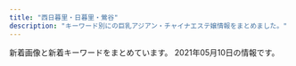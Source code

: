 ```yaml
---
title: "西日暮里・日暮里・鶯谷"
description: "キーワード別にの巨乳アジアン・チャイナエステ嬢情報をまとめました。"
---
```


新着画像と新着キーワードをまとめています。
2021年05月10日の情報です。

<DmmAffiliateIns />
<KeywordTable
  shops={
    [
    {
        "url": "http://esthe-aroma.red/",
        "name": "\u548c\u5408 \u308f\u3054\u3046",
        "station": "JR\u65e5\u66ae\u91cc\u99c5\u6771\u53e3",
        "img_links": [
            "http://esthe-aroma.red/images/cg08.jpg",
            "http://esthe-aroma.red/images/cg06.jpg",
            "http://esthe-aroma.red/images/evetop.png",
            "http://esthe-aroma.red/images/news.png",
            "http://esthe-aroma.red/images/cg01.jpg",
            "http://esthe-aroma.red/images/r4.jpg",
            "http://esthe-aroma.red/images/imm.jpg",
            "http://esthe-aroma.red/images/rec.png",
            "http://esthe-aroma.red/images/sruru.jpg",
            "http://esthe-aroma.red/link/menlog.jpg",
            "http://esthe-aroma.red/images/precau.png",
            "http://esthe-aroma.red/images/top.png",
            "http://esthe-aroma.red/images/cg04.jpg",
            "http://esthe-aroma.red/images/kan.jpg",
            "http://esthe-aroma.red/images/cg10.jpg",
            "http://esthe-aroma.red/images/cg03.jpg",
            "http://esthe-aroma.red/images/r2.jpg",
            "http://esthe-aroma.red/images/cg02.jpg",
            "http://esthe-aroma.red/images/r3.jpg",
            "http://esthe-aroma.red/images/staff_s.png",
            "http://esthe-aroma.red/images/cg07.jpg",
            "http://esthe-aroma.red/images/r1.jpg",
            "http://esthe-aroma.red/images/cg09.jpg"
        ],
        "keywords": {
            "86": 9,
            "E": 1,
            "D": 8
        }
    },
    {
        "url": "http://lapis.tyo.cm/",
        "station": "JR\u9daf\u8c37\u99c5\u5317\u53e3",
        "keywords": {
            "D": 16,
            "87": 4,
            "86": 8,
            "83": 4
        },
        "img_links": [
            "http://lapis.tyo.cm/photos/sites/75/2021/01/2021010407562697.jpg",
            "http://lapis.tyo.cm/images/top.png",
            "http://lapis.tyo.cm/images/s_blog.jpg",
            "http://lapis.tyo.cm/images/pick_bj1.jpg",
            "http://lapis.tyo.cm/photos/sites/75/2021/01/2021010407562482.jpg",
            "http://lapis.tyo.cm/images/new.jpg",
            "http://lapis.tyo.cm/images/s_link.jpg",
            "http://lapis.tyo.cm/images/mobile.jpg",
            "http://lapis.tyo.cm/images/pick_bj3.jpg",
            "http://lapis.tyo.cm/photos/sites/75/2021/01/2021010407562290.jpg",
            "http://lapis.tyo.cm/photos/sites/75/2021/01/2021010407562324.jpg",
            "http://lapis.tyo.cm/images/nbj1.jpg",
            "http://lapis.tyo.cm/images/s_face.jpg",
            "http://lapis.tyo.cm/images/nbj3.jpg",
            "http://lapis.tyo.cm/images/s_pick.jpg",
            "http://lapis.tyo.cm/images/s_staff.jpg"
        ],
        "name": "\u30e9\u30d4\u30b9"
    },
    {
        "img_links": [
            "http://www.es-minami.com/images/yuki1.jpg",
            "http://www.es-minami.com/gals/sayuri2.jpg",
            "http://www.es-minami.com/images/pick_staff6.jpg",
            "http://www.es-minami.com/images/mika2.jpg",
            "http://www.es-minami.com/img/mika2.jpg",
            "http://es-minami.com/gals/nana1.jpg",
            "http://es-minami.com/images/pick_staff6.jpg",
            "http://www.es-minami.com/img/riri1.jpg",
            "http://es-minami.com/gals/riri1.jpg",
            "http://es-minami.com/images/mika1.jpg",
            "http://www.es-minami.com/gals/yuki1.jpg",
            "http://es-minami.com/images/staff-bar.png",
            "http://es-minami.com/images/riri1.jpg",
            "http://es-minami.com/gals/mika1.jpg",
            "http://www.es-minami.com/images/mika1.jpg",
            "http://es-minami.com/images/mobole.png",
            "http://www.es-minami.com/images/staff-bar.png",
            "http://www.es-minami.com/images/sayuri2.jpg",
            "http://www.es-minami.com/images/nana1.jpg",
            "http://es-minami.com/gals/sayuri2.jpg",
            "http://www.es-minami.com/gals/rika1.jpg",
            "http://www.es-minami.com/gals/mika1.jpg",
            "http://www.es-minami.com/gals/sayuri1.jpg",
            "http://es-minami.com/images/mika2.jpg",
            "http://es-minami.com/gals/mika2.jpg",
            "http://es-minami.com/images/yuki1.jpg",
            "http://www.es-minami.com/images/rika1.jpg",
            "http://www.es-minami.com/gals/mika2.jpg",
            "http://www.es-minami.com/images/sayuri1.jpg",
            "http://www.es-minami.com/img/sayuri1.jpg",
            "http://www.es-minami.com/img/mika1.jpg",
            "http://es-minami.com/images/rika1.jpg",
            "http://www.es-minami.com/images/mobole.png",
            "http://es-minami.com/gals/yuki1.jpg",
            "http://es-minami.com/img/riri1.jpg",
            "http://www.es-minami.com/gals/nana1.jpg",
            "http://es-minami.com/images/sayuri2.jpg",
            "http://es-minami.com/images/nana1.jpg",
            "http://www.es-minami.com/images/riri1.jpg",
            "http://www.es-minami.com/gals/riri1.jpg",
            "http://es-minami.com/img/mika1.jpg",
            "http://www.es-minami.com/img/sayuri2.jpg",
            "http://es-minami.com/gals/sakura1.jpg",
            "http://www.es-minami.com/img/yuki1.jpg",
            "http://es-minami.com/gals/sayuri1.jpg",
            "http://es-minami.com/images/news.png",
            "http://es-minami.com/img/mika2.jpg",
            "http://es-minami.com/img/yuki1.jpg",
            "http://es-minami.com/gals/rika1.jpg",
            "http://www.es-minami.com/images/news.png",
            "http://www.es-minami.com/gals/sakura1.jpg",
            "http://www.es-minami.com/img/nana1.jpg",
            "http://es-minami.com/img/sayuri1.jpg",
            "http://es-minami.com/img/nana1.jpg",
            "http://es-minami.com/images/sayuri1.jpg",
            "http://es-minami.com/img/sayuri2.jpg"
        ],
        "url": "http://es-minami.com/",
        "keywords": {},
        "station": "JR\u65e5\u66ae\u91cc\u99c5\u6771\u53e3",
        "name": "\u307f\u306a\u307f"
    },
    {
        "keywords": {
            "86": 19,
            "94": 3,
            "D": 47,
            "85": 15,
            "C": 19,
            "F": 3,
            "E": 6
        },
        "name": "\u306f\u305f\u3061",
        "station": "JR\u65e5\u66ae\u91cc\u99c5\u5357\u53e3",
        "img_links": [
            "http://www.mac-riraku106.xyz/uploads/190723/1-1.jpg",
            "http://www.mac-riraku106.xyz/uploads/191106/1-191106092S0357.jpg",
            "http://www.mac-riraku106.xyz/uploads/200501/1-200501125150516.jpg",
            "http://www.mac-riraku106.xyz/uploads/190723/23-1.jpg",
            "http://www.mac-riraku106.xyz/uploads/191106/1-191106092J62Y.jpg",
            "http://www.mac-riraku106.xyz/uploads/190723/30-1.jpg",
            "http://www.mac-riraku106.xyz/uploads/191008/1-19100Q5451M20.jpg",
            "http://www.mac-riraku106.xyz/static/picture/top-img02.png",
            "http://www.mac-riraku106.xyz/uploads/200501/1-200501145002a7.jpg",
            "http://www.mac-riraku106.xyz/uploads/190723/10-2.jpg",
            "http://www.mac-riraku106.xyz/uploads/200310/1-200310130925920.jpg",
            "http://www.mac-riraku106.xyz/uploads/190906/1-1ZZ6125225A4.jpg",
            "http://www.mac-riraku106.xyz/uploads/200310/1-200310130Z0421.jpg",
            "http://www.mac-riraku106.xyz/uploads/190926/1-1Z926131T2408.jpg",
            "http://www.mac-riraku106.xyz/uploads/200317/1-20031G4420c38.jpg",
            "http://www.mac-riraku106.xyz/uploads/200801/1-200P1110631926.jpg",
            "http://www.mac-riraku106.xyz/uploads/200818/1-200QQ554231G.jpg",
            "http://www.mac-riraku106.xyz/uploads/191128/1-19112Q3102OP.jpg",
            "http://www.mac-riraku106.xyz/uploads/200501/1-200501125251121.jpg",
            "http://www.mac-riraku106.xyz/static/picture/1.jpg",
            "http://www.mac-riraku106.xyz/uploads/200325/1-2003251H312V4.jpg",
            "http://www.mac-riraku106.xyz/static/picture/michi01.png",
            "http://www.mac-riraku106.xyz/uploads/200325/1-2003251H340B9.jpg",
            "http://www.mac-riraku106.xyz/static/picture/top-img01.png",
            "http://www.mac-riraku106.xyz/uploads/200501/1-200501144951148.jpg",
            "http://www.mac-riraku106.xyz/uploads/191209/1-191209123459153.jpg",
            "http://www.mac-riraku106.xyz/uploads/191008/1-19100Q5453V63.jpg",
            "http://www.mac-riraku106.xyz/static/picture/top-img03.png",
            "http://www.mac-riraku106.xyz/uploads/191219/1-19121912423J29.jpg",
            "http://www.mac-riraku106.xyz/uploads/191209/1-1912091229204E.jpg",
            "http://www.mac-riraku106.xyz/uploads/200801/1-200P1110412514.jpg",
            "http://www.mac-riraku106.xyz/static/picture/michi02.png",
            "http://www.mac-riraku106.xyz/uploads/200310/1-20031013091I08.jpg",
            "http://www.mac-riraku106.xyz/uploads/191128/1-19112Q31009521.jpg",
            "http://www.mac-riraku106.xyz/uploads/191209/1-191209122ZY50.jpg",
            "http://www.mac-riraku106.xyz/uploads/190723/23-2.jpg",
            "http://www.mac-riraku106.xyz/uploads/190926/1-1Z926131R6102.jpg",
            "http://www.mac-riraku106.xyz/uploads/190723/21-1.jpg",
            "http://www.mac-riraku106.xyz/uploads/200317/1-20031G44235R7.jpg",
            "http://www.mac-riraku106.xyz/uploads/200501/1-200501125159161.jpg",
            "http://www.mac-riraku106.xyz/uploads/191219/1-191219124141563.jpg",
            "http://www.mac-riraku106.xyz/uploads/190906/1-1ZZ612503C39.jpg",
            "http://www.mac-riraku106.xyz/static/picture/tel.png",
            "http://www.mac-riraku106.xyz/uploads/200801/1-200P1110A4M2.jpg",
            "http://www.mac-riraku106.xyz/uploads/190826/1-1ZR6144611E0.jpg",
            "http://www.mac-riraku106.xyz/uploads/200501/1-200501145011C2.jpg",
            "http://www.mac-riraku106.xyz/uploads/200818/1-200QQ5535E92.jpg",
            "http://www.mac-riraku106.xyz/uploads/191128/1-19112Q3111UF.jpg",
            "http://www.mac-riraku106.xyz/uploads/190723/34-1.jpg",
            "http://www.mac-riraku106.xyz/uploads/190723/25-1.jpg",
            "http://www.mac-riraku106.xyz/uploads/191106/1-191106092T0531.jpg",
            "http://www.mac-riraku106.xyz/uploads/190723/1-2.jpg",
            "http://www.mac-riraku106.xyz/static/picture/call.png",
            "http://www.mac-riraku106.xyz/uploads/190723/23-3.jpg",
            "http://www.mac-riraku106.xyz/uploads/200608/1-20060Q02506204.jpg",
            "http://www.mac-riraku106.xyz/uploads/190826/1-1ZR614462Qa.jpg",
            "http://www.mac-riraku106.xyz/uploads/190723/10-1.jpg",
            "http://www.mac-riraku106.xyz/uploads/200608/1-20060Q0251EY.jpg",
            "http://www.mac-riraku106.xyz/static/picture/top-img09.png",
            "http://www.mac-riraku106.xyz/uploads/190723/33-1.jpg",
            "http://www.mac-riraku106.xyz/uploads/200501/1-200501125300127.jpg",
            "http://www.mac-riraku106.xyz/uploads/200818/1-200QQ55415J4.jpg",
            "http://www.mac-riraku106.xyz/static/picture/2.jpg",
            "http://www.mac-riraku106.xyz/uploads/200317/1-20031G44220J0.jpg"
        ],
        "url": "http://www.mac-riraku106.xyz/"
    },
    {
        "url": "http://es-rlx.com/",
        "img_links": [
            "http://es-rlx.com/pic/top3.jpg",
            "http://es-rlx.com/pic/top2.jpg",
            "http://es-rlx.com/staff/sakura/01.jpg",
            "http://es-rlx.com/staff/minami/01mb.jpg",
            "http://es-rlx.com/img/ttl_mobile.png",
            "http://es-rlx.com/img/access/roaddm.png",
            "http://es-rlx.com/img/ttl_staff.png",
            "http://es-rlx.com/staff/yuki/01mb.jpg",
            "http://es-rlx.com/img/youtube.jpg",
            "http://es-rlx.com/staff/hana/01.jpg",
            "http://es-rlx.com/img/access/kanban.png",
            "http://es-rlx.com/img/access/road01.jpg",
            "http://es-rlx.com/i/files/homeimg.jpg",
            "http://es-rlx.com/pic/top1.jpg",
            "http://es-rlx.com/staff/rumi/01mb.jpg",
            "http://es-rlx.com/img/ttl_rec.png",
            "http://es-rlx.com/staff/yuki/01.jpg",
            "http://es-rlx.com/staff/sakura/01mb.jpg",
            "http://es-rlx.com/staff/rumi/01.jpg",
            "http://es-rlx.com/staff/mai/01.jpg",
            "http://es-rlx.com/staff/mai/01mb.jpg",
            "http://es-rlx.com/staff/minami/01.jpg",
            "http://es-rlx.com/img/access/road04.jpg",
            "http://es-rlx.com/pic/head.png",
            "http://es-rlx.com/staff/hana/01mb.jpg",
            "http://es-rlx.com/img/access/road03.jpg",
            "http://es-rlx.com/img/access/road02.jpg",
            "http://es-rlx.com/img/ft_tel.png",
            "http://es-rlx.com/img/ttl_tnew.png"
        ],
        "station": "JR\u9daf\u8c37\u99c5\u5317\u53e3",
        "name": "\u5065\u7f8e\u5802",
        "keywords": {
            "C": 21
        }
    },
    {
        "name": "\u706f\u308a\u5c4b",
        "img_links": [
            "http://chou.ies.bz/photos/sites/85/2019/07/2019070106333414.jpg",
            "http://chou.ies.bz/images/mobile.png",
            "http://chou.ies.bz/photos/sites/85/2019/07/2019070106330942.jpg",
            "http://chou.ies.bz/photos/sites/85/2020/12/2020121802483415.jpg",
            "http://chou.ies.bz/photos/sites/85/2020/12/2020120204265615.jpg",
            "http://chou.ies.bz/photos/sites/85/2020/10/2020100610370157.jpg",
            "http://chou.ies.bz/photos/sites/85/2020/10/2020100610383828.jpg",
            "http://chou.ies.bz/images/top.png",
            "http://chou.ies.bz/photos/sites/85/2019/12/2019120602315853.jpg",
            "http://chou.ies.bz/images/n1.jpg",
            "http://chou.ies.bz/images/n3.png",
            "http://chou.ies.bz/images/s_staff.jpg",
            "http://chou.ies.bz/images/s_news.png",
            "http://chou.ies.bz/photos/sites/85/2019/07/2019070509385227.jpg",
            "http://chou.ies.bz/photos/sites/85/2020/12/2020120204150858.jpg",
            "http://chou.ies.bz/photos/sites/85/2019/07/2019070106320474.jpg",
            "http://chou.ies.bz/images/s3.png",
            "http://chou.ies.bz/images/s_pick.png",
            "http://chou.ies.bz/images/s_link.png",
            "http://chou.ies.bz/photos/sites/85/2021/04/2021042710033582.jpg",
            "http://chou.ies.bz/photos/sites/85/2019/07/2019070106340260.jpg",
            "http://chou.ies.bz/photos/sites/85/2019/06/2019062803491517.jpg",
            "http://chou.ies.bz/images/s1.png"
        ],
        "station": "JR\u897f\u65e5\u66ae\u91cc\u99c5",
        "url": "http://chou.ies.bz/",
        "keywords": {
            "85": 1,
            "86": 8,
            "E": 1,
            "84": 2,
            "D": 10,
            "C": 1,
            "87": 1
        }
    },
    {
        "name": "\u672a\u6765",
        "keywords": {},
        "img_links": [
            "http://www.relax-mirai.info/gals/risa1.jpg",
            "http://www.relax-mirai.info/i/images/sayuri1.jpg",
            "http://www.relax-mirai.info/gals/kaka1.jpg",
            "http://www.relax-mirai.info/gals/emi1.jpg",
            "http://www.relax-mirai.info/images/qr.jpg",
            "http://www.relax-mirai.info/images/m03.jpg",
            "http://www.relax-mirai.info/images/info02.jpg",
            "http://www.relax-mirai.info/images/momo1.jpg",
            "http://www.relax-mirai.info/images/m02.jpg",
            "http://www.relax-mirai.info/images/m04.jpg",
            "http://www.relax-mirai.info/images/sayuri1.jpg",
            "http://www.relax-mirai.info/i/images/momo1.jpg",
            "http://www.relax-mirai.info/images/info01.jpg",
            "http://www.relax-mirai.info/i/120/sayuri1.jpg",
            "http://www.relax-mirai.info/images/risa1.jpg",
            "http://www.relax-mirai.info/gals/aki1.jpg"
        ],
        "station": "\u65e5\u66ae\u91cc\u99c5\u6771\u53e3",
        "url": "http://www.relax-mirai.info/"
    },
    {
        "img_links": [
            "http://www.minopom.xyz/uploads/allimg/210410/1-210410144PY50.jpg",
            "http://minopom.xyz/uploads/allimg/210410/1-210410144323118.jpg",
            "http://minopom.xyz/uploads/210430/1-2104301Q63S18.jpg",
            "http://www.minopom.xyz/uploads/allimg/210410/1-2104101450455A.jpg",
            "http://minopom.xyz/uploads/allimg/210410/1-210410145204C9.jpg",
            "http://www.minopom.xyz/picture/totop_04.png",
            "http://minopom.xyz/uploads/210406/1-2104061433121E.jpg",
            "http://www.minopom.xyz/uploads/allimg/210410/1-210410144U4934.jpg",
            "http://minopom.xyz/picture/img.site-builder.jpg",
            "http://www.minopom.xyz/uploads/allimg/210410/1-21041014450GC.jpg",
            "http://minopom.xyz/picture/head.jpg",
            "http://minopom.xyz/picture/room3.jpg",
            "http://www.minopom.xyz/picture/head.jpg",
            "http://minopom.xyz/uploads/allimg/210410/1-210410144U4934.jpg",
            "http://www.minopom.xyz/picture/img.site-builder.jpg",
            "http://www.minopom.xyz/uploads/allimg/210410/1-210410145124148.jpg",
            "http://minopom.xyz/uploads/allimg/210406/1-21040614313L45.jpg",
            "http://minopom.xyz/uploads/210419/1-21041914162C16.jpg",
            "http://minopom.xyz/uploads/allimg/210410/1-21041014500NX.jpg",
            "http://minopom.xyz/uploads/allimg/210410/1-2104101450455A.jpg",
            "http://www.minopom.xyz/uploads/allimg/210410/1-21041014413S64.jpg",
            "http://minopom.xyz/uploads/210406/1-210406143244C2.jpg",
            "http://minopom.xyz/uploads/allimg/210410/1-210410144PY50.jpg",
            "http://minopom.xyz/picture/totop_04.png",
            "http://minopom.xyz/uploads/allimg/210410/1-21041014413S64.jpg",
            "http://minopom.xyz/uploads/allimg/210410/1-21041014450GC.jpg",
            "http://minopom.xyz/uploads/allimg/210410/1-210410145124148.jpg",
            "http://minopom.xyz/picture/room2.jpg",
            "http://www.minopom.xyz/uploads/allimg/210410/1-21041014500NX.jpg",
            "http://minopom.xyz/picture/room1.jpg",
            "http://minopom.xyz/uploads/210406/1-210406143111G0.jpg",
            "http://www.minopom.xyz/uploads/allimg/210406/1-21040614313L45.jpg"
        ],
        "keywords": {
            "\u4e73": 3
        },
        "station": "JR\u7530\u7aef\u99c5",
        "url": "http://minopom.xyz/",
        "name": "\u30ed\u30fc\u30ba"
    },
    {
        "url": "https://www.sofia-est.com/",
        "img_links": [
            "https://www.sofia-est.com/img/material/page8_subt1.png",
            "https://www.sofia-est.com/img/girl/pickup/pickup20191220093623.jpg",
            "https://www.sofia-est.com/img/material/phototxt.jpg",
            "https://www.sofia-est.com/img/material/photo2.jpg",
            "https://www.sofia-est.com/img/girl/thumb/s108_1.jpg",
            "https://www.sofia-est.com/img/girl/thumb/s92_2.jpg",
            "https://www.sofia-est.com/img/material/mobileqr.png",
            "https://www.sofia-est.com/img/material/photobig.jpg",
            "https://www.sofia-est.com/img/material/mob_m2_rev1.jpg",
            "https://www.sofia-est.com/img/girl/thumb/s56_1.jpg",
            "https://www.sofia-est.com/img/girl/list/s111_list.jpg",
            "https://www.sofia-est.com/img/girl/thumb/s99_1.jpg",
            "https://www.sofia-est.com/img/girl/thumb/s97_1.jpg",
            "https://www.sofia-est.com/img/material/movieicon.png",
            "https://www.sofia-est.com/img/girl/thumb/s81_4.jpg",
            "https://www.sofia-est.com/img/material/gm6_rollout.png",
            "https://www.sofia-est.com/img/material/photo8.jpg",
            "https://www.sofia-est.com/img/girl/thumb/s89_2.jpg",
            "https://www.sofia-est.com/img/material/mob_t3.jpg",
            "https://www.sofia-est.com/img/material/top_kodawari.png",
            "https://www.sofia-est.com/img/girl/thumb/s57_1.jpg",
            "https://www.sofia-est.com/img/girl/list/s108_list.jpg",
            "https://www.sofia-est.com/img/material/mob_m5.jpg",
            "https://www.sofia-est.com/img/girl/list/s56_list.jpg",
            "https://www.sofia-est.com/img/material/gm4_rollout.png",
            "https://www.sofia-est.com/img/girl/thumb/s84_1.jpg",
            "https://www.sofia-est.com/img/material/top_infomation.png",
            "https://www.sofia-est.com/img/material/course_tanta1.png",
            "https://www.sofia-est.com/img/material/mob_m1_rev1.jpg",
            "https://www.sofia-est.com/img/girl/pickup/pickup20191220093702.jpg",
            "https://www.sofia-est.com/img/girl/thumb/s92_1.jpg",
            "https://www.sofia-est.com/img/material/course_tanta2.png",
            "https://www.sofia-est.com/img/girl/thumb/s99_2.jpg",
            "https://www.sofia-est.com/img/material/movie_right_yaji.png",
            "https://www.sofia-est.com/img/top/topslide20141210.jpg",
            "https://www.sofia-est.com/img/material/coursepoint_rev2.png",
            "https://www.sofia-est.com/img/material/photo5.jpg",
            "https://www.sofia-est.com/img/girl/list/s89_list.jpg",
            "https://www.sofia-est.com/img/girl/mobilepickup/mobilepickup20200302124127.jpg",
            "https://www.sofia-est.com/img/material/movie20141210.jpg",
            "https://www.sofia-est.com/img/girl/pickup/pickup20200111122329.jpg",
            "https://www.sofia-est.com/img/girl/list/s100_list.jpg",
            "https://www.sofia-est.com/img/girl/main/s81_1.jpg",
            "https://www.sofia-est.com/img/material/sd_rt_btn.png",
            "https://www.sofia-est.com/img/material/top_newface.png",
            "https://www.sofia-est.com/img/what/coupon202009.png",
            "https://www.sofia-est.com/img/material/top_news.png",
            "https://www.sofia-est.com/img/material/page6_subt3.png",
            "https://www.sofia-est.com/img/material/page4_subt2.png",
            "https://www.sofia-est.com/img/material/photo4.jpg",
            "https://www.sofia-est.com/img/girl/main/s100_1.jpg",
            "https://www.sofia-est.com/img/material/page3_subt1.png",
            "https://www.sofia-est.com/img/material/top_camp.png",
            "https://www.sofia-est.com/img/material/page5_subt1.png",
            "https://www.sofia-est.com/img/girl/list/s57_list.jpg",
            "https://www.sofia-est.com/img/material/mob_youtube.png",
            "https://www.sofia-est.com/img/material/mob_m4.jpg",
            "https://www.sofia-est.com/img/girl/thumb/s55_1.jpg",
            "https://www.sofia-est.com/img/material/page3_1_subt2.png",
            "https://www.sofia-est.com/img/material/photo3.jpg",
            "https://www.sofia-est.com/img/girl/thumb/s81_3.jpg",
            "https://www.sofia-est.com/img/material/page7_subt1.png",
            "https://www.sofia-est.com/img/girl/list/s99_list.jpg",
            "https://www.sofia-est.com/img/material/gm3_rollout.png",
            "https://www.sofia-est.com/img/girl/main/s84_1.jpg",
            "https://www.sofia-est.com/img/material/top_about.png",
            "https://www.sofia-est.com/img/material/page4_subt1.png",
            "https://www.sofia-est.com/img/material/page6_subt1.png",
            "https://www.sofia-est.com/img/material/mob_t2.jpg",
            "https://www.sofia-est.com/img/girl/thumb/s56_2.jpg",
            "https://www.sofia-est.com/img/material/gm5_rollout.png",
            "https://www.sofia-est.com/img/girl/main/s94_1.jpg",
            "https://www.sofia-est.com/img/girl/main/s92_1.jpg",
            "https://www.sofia-est.com/img/material/noimg_thumb.jpg",
            "https://www.sofia-est.com/img/material/top_movie.png",
            "https://www.sofia-est.com/img/material/noimg_m.jpg",
            "https://www.sofia-est.com/img/girl/main/s108_1.jpg",
            "https://www.sofia-est.com/img/girl/main/s56_1.jpg",
            "https://www.sofia-est.com/img/material/gm2_rollout.png",
            "https://www.sofia-est.com/img/girl/thumb/s97_2.jpg",
            "https://www.sofia-est.com/img/material/top_kodawariimg1.jpg",
            "https://www.sofia-est.com/img/girl/list/s84_list.jpg",
            "https://www.sofia-est.com/img/material/mob_m3_rev1.jpg",
            "https://www.sofia-est.com/img/material/page2_subt1.png",
            "https://www.sofia-est.com/img/girl/main/s97_1.jpg",
            "https://www.sofia-est.com/img/girl/thumb/s81_2.jpg",
            "https://www.sofia-est.com/img/girl/pickup/pickup20190509222453.jpg",
            "https://www.sofia-est.com/img/girl/thumb/s100_2.jpg",
            "https://www.sofia-est.com/img/material/page6_subt2.png",
            "https://www.sofia-est.com/img/material/pagetop_rollout.png",
            "https://www.sofia-est.com/img/material/top_twitter.png",
            "https://www.sofia-est.com/img/girl/thumb/s100_1.jpg",
            "https://www.sofia-est.com/img/material/page5_subt2.png",
            "https://www.sofia-est.com/img/material/gm1_rollout.png",
            "https://www.sofia-est.com/img/girl/thumb/s94_1.jpg",
            "https://www.sofia-est.com/img/material/noimg_b.jpg",
            "https://www.sofia-est.com/img/girl/list/s92_list.jpg",
            "https://www.sofia-est.com/img/material/courseoption_rev1.png",
            "https://www.sofia-est.com/img/girl/list/s81_list.jpg",
            "https://www.sofia-est.com/img/girl/thumb/s81_1.jpg",
            "https://www.sofia-est.com/img/material/doublecourse_rev1.png",
            "https://www.sofia-est.com/img/material/mob_t5.jpg",
            "https://www.sofia-est.com/img/top/topslide20141211.jpg",
            "https://www.sofia-est.com/img/girl/main/s89_1.jpg",
            "https://www.sofia-est.com/img/girl/list/s55_list.jpg",
            "https://www.sofia-est.com/img/material/iph.png",
            "https://www.sofia-est.com/img/material/photo6.jpg",
            "https://www.sofia-est.com/img/material/photo7.jpg",
            "https://www.sofia-est.com/img/girl/list/s94_list.jpg",
            "https://www.sofia-est.com/img/material/yakusoku.png",
            "https://www.sofia-est.com/img/girl/thumb/s84_2.jpg",
            "https://www.sofia-est.com/img/girl/main/s99_1.jpg",
            "https://www.sofia-est.com/img/girl/thumb/s89_1.jpg",
            "https://www.sofia-est.com/img/material/mob_t4.jpg",
            "https://www.sofia-est.com/img/banner/koko_120x60.png",
            "https://www.sofia-est.com/img/material/mob_t1.jpg",
            "https://www.sofia-est.com/img/material/photo1.jpg",
            "https://www.sofia-est.com/img/girl/main/s57_1.jpg",
            "https://www.sofia-est.com/img/material/movie_left_yaji.png",
            "https://www.sofia-est.com/img/material/top_pickup.png",
            "https://www.sofia-est.com/img/material/page8_subt2.png",
            "https://www.sofia-est.com/img/girl/thumb/s81_5.jpg",
            "https://www.sofia-est.com/img/material/page3_1_subt1.png",
            "https://www.sofia-est.com/img/girl/list/s97_list.jpg",
            "https://www.sofia-est.com/img/top/topslide20150918.jpg",
            "https://www.sofia-est.com/img/material/hosi5.png",
            "https://www.sofia-est.com/img/girl/thumb/s94_2.jpg"
        ],
        "name": "\u30bd\u30d5\u30a3\u30a2",
        "keywords": {
            "\u30bb\u30af\u30b7\u30fc": 38,
            "G": 2,
            "E": 1,
            "\u30c0\u30a4\u30ca\u30de\u30a4\u30c8": 1
        },
        "station": "JR\u65e5\u66ae\u91cc\u99c5\u5357\u53e3"
    },
    {
        "station": "\u753a\u5c4b\u99c51\u756a\u51fa\u53e3",
        "keywords": {
            "C": 15,
            "86": 4,
            "E": 4,
            "83": 4,
            "87": 8,
            "85": 12,
            "D": 24
        },
        "name": "\u3082\u307f\u306e\u6728",
        "url": "https://mominoki.tyo.ac/",
        "img_links": [
            "https://mominoki.tyo.ac/images/themes/pink/s_news.png",
            "https://mominoki.tyo.ac/photos/sites/41/2020/09/2020092804344656.jpg",
            "https://mominoki.tyo.ac/images/themes/pink/no1.png",
            "https://mominoki.tyo.ac/images/themes/pink/s_ranking.png",
            "https://mominoki.tyo.ac/images/themes/pink/s_pickup.png",
            "https://mominoki.tyo.ac/images/themes/pink/s_staff.png",
            "https://mominoki.tyo.ac/photos/sites/41/2020/09/2020092801595154.jpg",
            "https://mominoki.tyo.ac/images/room4.jpg",
            "https://mominoki.tyo.ac/images/room3.jpg",
            "https://mominoki.tyo.ac/photos/sites/41/2020/09/2020092804344750.jpg",
            "https://mominoki.tyo.ac/photos/sites/41/2021/03/202103150747058.jpg",
            "https://mominoki.tyo.ac/images/room2.jpg",
            "https://mominoki.tyo.ac/images/themes/pink/r3.jpg",
            "https://mominoki.tyo.ac/images/themes/pink/s_newface.png",
            "https://mominoki.tyo.ac/photos/sites/41/2020/09/2020092804344859.jpg",
            "https://mominoki.tyo.ac/photos/sites/41/2021/03/202103150746598.jpg",
            "https://mominoki.tyo.ac/images/themes/pink/no2.png",
            "https://mominoki.tyo.ac/photos/sites/41/2020/09/2020092810535583.jpg",
            "https://mominoki.tyo.ac/images/room1.jpg",
            "https://mominoki.tyo.ac/images/themes/pink/mobile.jpg",
            "https://mominoki.tyo.ac/images/themes/pink/line.png",
            "https://mominoki.tyo.ac/images/themes/pink/s_link.png",
            "https://mominoki.tyo.ac/photos/sites/41/2020/11/2020111401222038.jpg"
        ]
    },
    {
        "name": "\u7e01",
        "url": "http://www.en-nippori.net/",
        "keywords": {
            "C": 6
        },
        "img_links": [
            "http://www.en-nippori.net/image/mainparts/images/navi01_02.jpg",
            "http://www.en-nippori.net/image/mainparts/images/navi01_04.jpg",
            "http://www.en-nippori.net/image/therapist/04.jpg",
            "http://www.en-nippori.net/image/mainparts/images/navi01_07.jpg",
            "http://www.en-nippori.net/image/mainparts/images/navi01_06.jpg",
            "http://www.en-nippori.net/image/mainparts/images/navi01_03.jpg",
            "http://www.en-nippori.net/image/therapist/06.jpg",
            "http://www.en-nippori.net/image/mainparts/main.jpg",
            "http://www.en-nippori.net/image/therapist/02.jpg",
            "http://www.en-nippori.net/image/index/top.jpg",
            "http://www.en-nippori.net/image/mainparts/images/navi01_05.jpg",
            "http://www.en-nippori.net/image/therapist/01.jpg",
            "http://www.en-nippori.net/image/therapist/03.jpg"
        ],
        "station": "JR\u65e5\u66ae\u91cc\u99c5\u6771\u53e3"
    },
    {
        "station": "JR\u65e5\u66ae\u91cc\u99c5\u5357\u53e3",
        "name": "\u6843",
        "url": "http://momo.tyo.cm/",
        "img_links": [
            "http://momo.tyo.cm/images/nav_link05.png",
            "http://momo.tyo.cm/images/tit_com.png",
            "http://momo.tyo.cm/images/nav_link02.png",
            "http://momo.tyo.cm/images/top_slider02.jpg",
            "http://momo.tyo.cm/images/nav_link03.png",
            "http://momo.tyo.cm/images/news.png",
            "http://momo.tyo.cm/photos/sites/53/2021/02/2021021607405578.jpg",
            "http://momo.tyo.cm/images/tit01.png",
            "http://momo.tyo.cm/images/tit_com01.png",
            "http://momo.tyo.cm/images/nav_link04.png",
            "http://momo.tyo.cm/images/tit05.png",
            "http://momo.tyo.cm/images/nav_link06.png",
            "http://momo.tyo.cm/images/tit03.png",
            "http://momo.tyo.cm/images/nav_link01.png",
            "http://momo.tyo.cm/images/pagetop.png",
            "http://momo.tyo.cm/images/bg_pick.png",
            "http://momo.tyo.cm/images/tit_com03.png",
            "http://momo.tyo.cm/images/tit_link01.png",
            "http://momo.tyo.cm/photos/sites/53/2021/02/2021021607405658.jpg",
            "http://momo.tyo.cm/images/border01.png",
            "http://momo.tyo.cm/images/tit04.png",
            "http://momo.tyo.cm/images/tit_staff.png",
            "http://momo.tyo.cm/images/tit_com02.png",
            "http://momo.tyo.cm/images/tit_com05.png",
            "http://momo.tyo.cm/images/tit_com04.png",
            "http://momo.tyo.cm/images/border02.png",
            "http://momo.tyo.cm/photos/sites/53/2021/02/2021021607405730.jpg",
            "http://momo.tyo.cm/photos/sites/53/2021/02/2021021607405882.jpg",
            "http://momo.tyo.cm/images/top_slider01.jpg",
            "http://momo.tyo.cm/images/tit02.png"
        ],
        "keywords": {
            "85": 5,
            "D": 20,
            "86": 15
        }
    },
    {
        "url": "http://onkyoukou.tyo.cm/",
        "name": "\u6e29\u99a8\u6e2f-\u304a\u3093\u304d\u3087\u3046\u3053\u3046-",
        "keywords": {
            "C": 13,
            "87": 3,
            "86": 3,
            "88": 6
        },
        "img_links": [
            "http://onkyoukou.tyo.cm/photos/sites/88/2017/03/staff2.jpg",
            "http://onkyoukou.tyo.cm/images/s_staff1.jpg",
            "http://onkyoukou.tyo.cm/images/line.jpg",
            "http://onkyoukou.tyo.cm/images/n3.jpg",
            "http://onkyoukou.tyo.cm/images/top.png",
            "http://onkyoukou.tyo.cm/images/face_bj3.jpg",
            "http://onkyoukou.tyo.cm/photos/sites/88/2020/03/2020030111163079.jpg",
            "http://onkyoukou.tyo.cm/images/s_link.jpg",
            "http://onkyoukou.tyo.cm/images/acc3.jpg",
            "http://onkyoukou.tyo.cm/images/nbj3.jpg",
            "http://onkyoukou.tyo.cm/images/s_news.jpg",
            "http://onkyoukou.tyo.cm/images/s_mobile.jpg",
            "http://onkyoukou.tyo.cm/images/nbj1.jpg",
            "http://onkyoukou.tyo.cm/images/s_pick.jpg",
            "http://onkyoukou.tyo.cm/images/acc1.jpg",
            "http://onkyoukou.tyo.cm/images/s_face.jpg",
            "http://onkyoukou.tyo.cm/images/face_bj.jpg",
            "http://onkyoukou.tyo.cm/images/n1.jpg",
            "http://onkyoukou.tyo.cm/images/mobile.jpg",
            "http://onkyoukou.tyo.cm/photos/sites/88/2017/03/staff4.jpg",
            "http://onkyoukou.tyo.cm/photos/sites/88/2017/03/staff1.jpg",
            "http://onkyoukou.tyo.cm/images/acc2.jpg",
            "http://onkyoukou.tyo.cm/images/s_staff.jpg"
        ],
        "station": "JR\u897f\u65e5\u66ae\u91cc\u99c5"
    },
    {
        "img_links": [
            "http://www.ai-lian.work/images/head.jpg",
            "http://www.ai-lian.work/images/3.jpg",
            "http://www.ai-lian.work/images/tel.jpg",
            "http://www.ai-lian.work/images/news.jpg",
            "http://www.ai-lian.work/images/int2.jpg",
            "http://www.ai-lian.work/images/rec1.jpg",
            "http://www.ai-lian.work/images/interior_t.jpg",
            "http://www.ai-lian.work/images/ta.jpg",
            "http://www.ai-lian.work/images/int1.jpg",
            "http://www.ai-lian.work/images/line.png",
            "http://www.ai-lian.work/images/staff_t.jpg",
            "http://www.ai-lian.work/img/yui1.jpg",
            "http://www.ai-lian.work/images/sys1.jpg",
            "http://www.ai-lian.work/images/2.jpg",
            "http://www.ai-lian.work/images/1.jpg",
            "http://www.ai-lian.work/images/mobile.jpg",
            "http://www.ai-lian.work/img/saya1.jpg",
            "http://www.ai-lian.work/img/aya1.jpg"
        ],
        "url": "http://www.ai-lian.work/",
        "station": "JR\u9daf\u8c37\u99c5\u5317\u53e3",
        "keywords": {},
        "name": "\u5fc3\u7f8e"
    },
    {
        "name": "\u3075\u308f\u3075\u308f",
        "img_links": [
            "http://flowerscent.este.work/2/uploadimg/1599833697.jpg",
            "http://flowerscent.este.work/2/uploadimg/1600260826.jpg",
            "http://flowerscent.este.work/head_3_4691_1556258938113847.png",
            "http://flowerscent.este.work/head_2_4691_1553674270815382.png",
            "http://flowerscent.este.work/head_1_4691_1553674270167089.png"
        ],
        "keywords": {
            "C": 36,
            "E": 12,
            "86": 12,
            "D": 12,
            "87": 12,
            "83": 36
        },
        "station": "JR\u897f\u65e5\u66ae\u91cc\u99c5",
        "url": "http://flowerscent.este.work/"
    }
]
}
/>
<DmmAffiliateScript />
